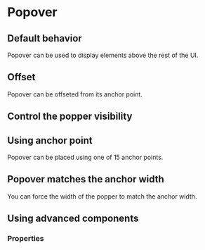 # Popover

## Default behavior

Popover can be used to display elements above the rest of the UI.

<DemoBlock demo="default" />

## Offset

Popover can be offseted from its anchor point.

<DemoBlock demo="offset" />

## Control the popper visibility

<DemoBlock demo="visibility" />

## Using anchor point

Popover can be placed using one of 15 anchor points.

<DemoBlock demo="anchor" />

## Popover matches the anchor width

You can force the width of the popper to match the anchor width.

<DemoBlock demo="anchor-width" />

## Using advanced components

<DemoBlock demo="advanced" />

### Properties

<PropTable component="Popover" />

